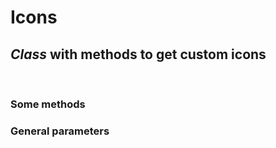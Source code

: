 
<Meta title='UI/Icons' />

# Icons

## _Class_ with methods to get custom icons

<br />


### Some methods

<ParamsList>
	<Param name='getCheck()' descr='get check icon' isMethod={true} />
</ParamsList>

### General parameters

<ParamsList>
	<Param name='width' descr='set icon width' />
</ParamsList>
